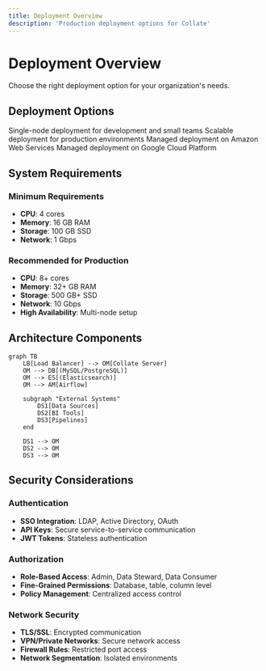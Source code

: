 ```yaml
---
title: Deployment Overview
description: 'Production deployment options for Collate'
---
```


# Deployment Overview

Choose the right deployment option for your organization's needs.

## Deployment Options

<CardGroup cols={2}>
  <Card title="Docker Compose" icon="docker" href="/deployment/docker">
    Single-node deployment for development and small teams
  </Card>
  <Card title="Kubernetes" icon="dharmachakra" href="/deployment/kubernetes">
    Scalable deployment for production environments
  </Card>
  <Card title="AWS" icon="aws" href="/deployment/aws">
    Managed deployment on Amazon Web Services
  </Card>
  <Card title="GCP" icon="google-cloud" href="/deployment/gcp">
    Managed deployment on Google Cloud Platform
  </Card>
</CardGroup>

## System Requirements

### Minimum Requirements
- **CPU**: 4 cores
- **Memory**: 16 GB RAM
- **Storage**: 100 GB SSD
- **Network**: 1 Gbps

### Recommended for Production
- **CPU**: 8+ cores
- **Memory**: 32+ GB RAM
- **Storage**: 500 GB+ SSD
- **Network**: 10 Gbps
- **High Availability**: Multi-node setup

## Architecture Components

```mermaid
graph TB
    LB[Load Balancer] --> OM[Collate Server]
    OM --> DB[(MySQL/PostgreSQL)]
    OM --> ES[(Elasticsearch)]
    OM --> AM[Airflow]
    
    subgraph "External Systems"
        DS1[Data Sources]
        DS2[BI Tools]
        DS3[Pipelines]
    end
    
    DS1 --> OM
    DS2 --> OM  
    DS3 --> OM
```

## Security Considerations

### Authentication
- **SSO Integration**: LDAP, Active Directory, OAuth
- **API Keys**: Secure service-to-service communication
- **JWT Tokens**: Stateless authentication

### Authorization
- **Role-Based Access**: Admin, Data Steward, Data Consumer
- **Fine-Grained Permissions**: Database, table, column level
- **Policy Management**: Centralized access control

### Network Security
- **TLS/SSL**: Encrypted communication
- **VPN/Private Networks**: Secure network access
- **Firewall Rules**: Restricted port access
- **Network Segmentation**: Isolated environments
